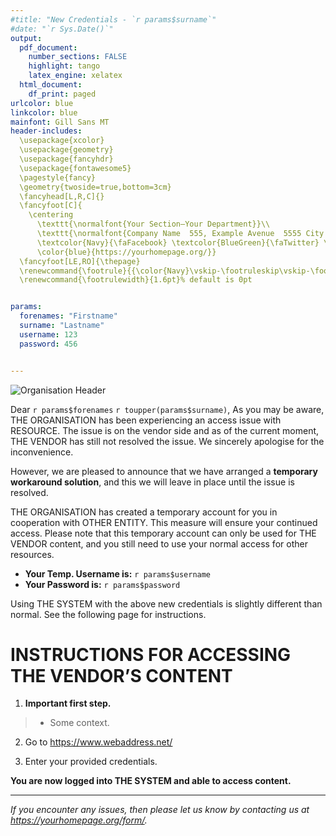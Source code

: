 ---
#title: "New Credentials - `r params$surname`"
#date: "`r Sys.Date()`"
output:
  pdf_document:
    number_sections: FALSE
    highlight: tango
    latex_engine: xelatex
  html_document:
    df_print: paged
urlcolor: blue
linkcolor: blue
mainfont: Gill Sans MT
header-includes:
  \usepackage{xcolor}
  \usepackage{geometry}
  \usepackage{fancyhdr}
  \usepackage{fontawesome5}
  \pagestyle{fancy}
  \geometry{twoside=true,bottom=3cm}
  \fancyhead[L,R,C]{}
  \fancyfoot[C]{
    \centering
      \texttt{\normalfont{Your Section—Your Department}}\\
      \texttt{\normalfont{Company Name  555, Example Avenue  5555 City Country}}\\
      \textcolor{Navy}{\faFacebook} \textcolor{BlueGreen}{\faTwitter} \textrm{@exampleSocialMedia}\\
      \color{blue}{https://yourhomepage.org/}}
  \fancyfoot[LE,RO]{\thepage}
  \renewcommand{\footrule}{{\color{Navy}\vskip-\footruleskip\vskip-\footrulewidth \hrule width\headwidth height\footrulewidth\vskip\footruleskip}}
  \renewcommand{\footrulewidth}{1.6pt}% default is 0pt


params:
  forenames: "Firstname"
  surname: "Lastname"
  username: 123
  password: 456


---



![Organisation Header](C:/Users/EXAMPLE/Documents/R/Projects/Bulk_PDFs_and_Emails/assets/exampleheader.png)\

Dear `r params$forenames` `r toupper(params$surname)`,
\newline
\newline
\newline
As you may be aware, THE ORGANISATION has been experiencing an access issue with RESOURCE. The issue is on the vendor side and as of the current moment, THE VENDOR has still not resolved the issue. We sincerely apologise for the inconvenience.

However, we are pleased to announce that we have arranged a **temporary workaround solution**, and this we will leave in place until the issue is resolved.

THE ORGANISATION has created a temporary account for you in cooperation with OTHER ENTITY. This measure will ensure your continued access.  Please note that this temporary account can only be used for THE VENDOR content, and you still need to use your normal access for other resources.


* **Your Temp. Username is:** \fontencoding{T1}\fontfamily{pcr}\selectfont `r params$username`
\normalfont
* **Your Password is:** \fontencoding{T1}\fontfamily{pcr}\selectfont `r params$password`

\normalfont
Using THE SYSTEM with the above new credentials is slightly different than normal. \newline
See the following page for instructions.








\newpage
# INSTRUCTIONS FOR ACCESSING THE VENDOR'S CONTENT

1. **Important first step. **

> - Some context.

2. Go to [https://www.webaddress.net/](https://www.webaddress.net)

4. Enter your provided credentials.


**You are now logged into THE SYSTEM and able to access content.**




---
*If you encounter any issues,  then please let us know by contacting us at [https://yourhomepage.org/form/](https://yourhomepage.org/form/).*
